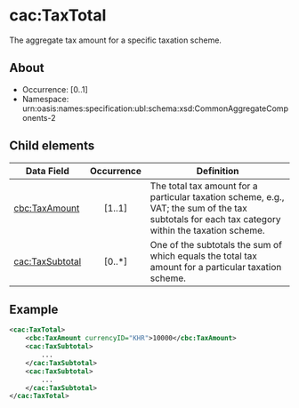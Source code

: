 # cac:TaxTotal
The aggregate tax amount for a specific taxation scheme.

## About
* Occurrence: [0..1]
* Namespace: urn:oasis:names:specification:ubl:schema:xsd:CommonAggregateComponents-2

## Child elements

| Data Field                                       | Occurrence | Definition |
|--------------------------------------------------|:----------:|------------|
| [cbc:TaxAmount](./TaxAmount.mdx)                 |   [1..1]   | The total tax amount for a particular taxation scheme, e.g., VAT; the sum of the tax subtotals for each tax category within the taxation scheme. |
| [cac:TaxSubtotal](./TaxSubtotal.mdx)             |   [0..*]   | One of the subtotals the sum of which equals the total tax amount for a particular taxation scheme. |

## Example
```xml
<cac:TaxTotal>
    <cbc:TaxAmount currencyID="KHR">10000</cbc:TaxAmount>
    <cac:TaxSubtotal>
        ...
    </cac:TaxSubtotal>
    <cac:TaxSubtotal>
        ...
    </cac:TaxSubtotal>
</cac:TaxTotal>
```